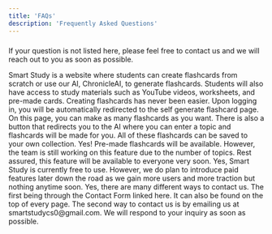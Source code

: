 ```yaml
---
title: 'FAQs'
description: 'Frequently Asked Questions'
---
```


### 
If your question is not listed here, please feel free to contact us and we will reach out to you as soon as possible.

<AccordionGroup>
  <Accordion title="What is Smart Study?" defaultOpen={true}>
    Smart Study is a website where students can create flashcards from scratch or use our AI, ChronicleAI, to generate flashcards. Students will also have access to study materials such as YouTube videos, worksheets, and pre-made cards.
  </Accordion>

  <Accordion title="How can I create flashcards?" defaultOpen={true}>
    Creating flashcards has never been easier. Upon logging in, you will be automatically redirected to the self generate flashcard page. On this page, you can make as many flashcards as you want. There is also a button that redirects you to the AI where you can enter a topic and flashcards will be made for you. All of these flashcards can be saved to your own collection.
  </Accordion>

  <Accordion title="Can I use pre-made flashcards?" defaultOpen={true}>
    Yes! Pre-made flashcards will be available. However, the team is still working on this feature due to the number of topics. Rest assured, this feature will be available to everyone very soon.
  </Accordion>

  <Accordion title="Is Smart Study free to use?" defaultOpen={true}>
    Yes, Smart Study is currently free to use. However, we do plan to introduce paid features later down the road as we gain more users and more traction but nothing anytime soon.
  </Accordion>

  <Accordion title="Do you offer customer support? " defaultOpen={true}>
    Yes, there are many different ways to contact us. The first being through the Contact Form linked here. It can also be found on the top of every page. The second way to contact us is by emailing us at smartstudycs0@gmail.com. We will respond to your inquiry as soon as possible.
  </Accordion>
</AccordionGroup>

